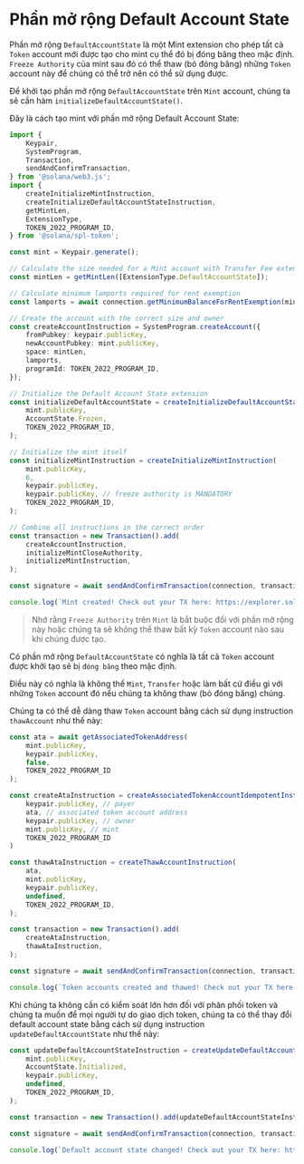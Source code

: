 
# Phần mở rộng Default Account State

Phần mở rộng `DefaultAccountState` là một Mint extension cho phép tất cả `Token` account mới được tạo cho mint cụ thể đó bị đóng băng theo mặc định. `Freeze Authority` của mint sau đó có thể thaw (bỏ đóng băng) những `Token` account này để chúng có thể trở nên có thể sử dụng được.

<ArticleSection name="Khởi tạo Mint Account" id="initializing-the-mint-account" level="h2" />

Để khởi tạo phần mở rộng `DefaultAccountState` trên `Mint` account, chúng ta sẽ cần hàm `initializeDefaultAccountState()`.

Đây là cách tạo mint với phần mở rộng Default Account State:

```ts
import {
    Keypair,
    SystemProgram,
    Transaction,
    sendAndConfirmTransaction,
} from '@solana/web3.js';
import {
    createInitializeMintInstruction,
    createInitializeDefaultAccountStateInstruction,
    getMintLen,
    ExtensionType,
    TOKEN_2022_PROGRAM_ID,
} from '@solana/spl-token';

const mint = Keypair.generate();

// Calculate the size needed for a Mint account with Transfer Fee extension
const mintLen = getMintLen([ExtensionType.DefaultAccountState]);

// Calculate minimum lamports required for rent exemption
const lamports = await connection.getMinimumBalanceForRentExemption(mintLen);

// Create the account with the correct size and owner
const createAccountInstruction = SystemProgram.createAccount({
    fromPubkey: keypair.publicKey,
    newAccountPubkey: mint.publicKey,
    space: mintLen,
    lamports,
    programId: TOKEN_2022_PROGRAM_ID,
});

// Initialize the Default Account State extension
const initializeDefaultAccountState = createInitializeDefaultAccountStateInstruction(
    mint.publicKey,
    AccountState.Frozen,
    TOKEN_2022_PROGRAM_ID,
);

// Initialize the mint itself
const initializeMintInstruction = createInitializeMintInstruction(
    mint.publicKey,
    6,
    keypair.publicKey,
    keypair.publicKey, // freeze authority is MANDATORY
    TOKEN_2022_PROGRAM_ID,
);

// Combine all instructions in the correct order
const transaction = new Transaction().add(
    createAccountInstruction,
    initializeMintCloseAuthority,
    initializeMintInstruction,
);

const signature = await sendAndConfirmTransaction(connection, transaction, [keypair, mint]);

console.log(`Mint created! Check out your TX here: https://explorer.solana.com/tx/${signature}?cluster=devnet`);
```

> Nhớ rằng `Freeze Authority` trên `Mint` là bắt buộc đối với phần mở rộng này hoặc chúng ta sẽ không thể thaw bất kỳ `Token` account nào sau khi chúng được tạo.

<ArticleSection name="Thaw Token Account" id="thawing-the-token-account" level="h2" />

Có phần mở rộng `DefaultAccountState` có nghĩa là tất cả `Token` account được khởi tạo sẽ bị `đóng băng` theo mặc định.

Điều này có nghĩa là không thể `Mint`, `Transfer` hoặc làm bất cứ điều gì với những `Token` account đó nếu chúng ta không thaw (bỏ đóng băng) chúng.

Chúng ta có thể dễ dàng thaw `Token` account bằng cách sử dụng instruction `thawAccount` như thế này:

```ts
const ata = await getAssociatedTokenAddress(
    mint.publicKey,
    keypair.publicKey,
    false,
    TOKEN_2022_PROGRAM_ID
);

const createAtaInstruction = createAssociatedTokenAccountIdempotentInstruction(
    keypair.publicKey, // payer
    ata, // associated token account address
    keypair.publicKey, // owner
    mint.publicKey, // mint
    TOKEN_2022_PROGRAM_ID
)

const thawAtaInstruction = createThawAccountInstruction(
    ata,
    mint.publicKey,
    keypair.publicKey,
    undefined,
    TOKEN_2022_PROGRAM_ID,
);

const transaction = new Transaction().add(
    createAtaInstruction,
    thawAtaInstruction,
);

const signature = await sendAndConfirmTransaction(connection, transaction, [keypair], {skipPreflight: true});

console.log(`Token accounts created and thawed! Check out your TX here: https://explorer.solana.com/tx/${signature}?cluster=devnet`);
```

<ArticleSection name="Thay đổi Default Account State" id="changing-the-default-account-state" level="h2" />

Khi chúng ta không cần có kiểm soát lớn hơn đối với phân phối token và chúng ta muốn để mọi người tự do giao dịch token, chúng ta có thể thay đổi default account state bằng cách sử dụng instruction `updateDefaultAccountState` như thế này:

```ts
const updateDefaultAccountStateInstruction = createUpdateDefaultAccountStateInstruction(
    mint.publicKey,
    AccountState.Initialized,
    keypair.publicKey,
    undefined,
    TOKEN_2022_PROGRAM_ID,
);

const transaction = new Transaction().add(updateDefaultAccountStateInstruction);

const signature = await sendAndConfirmTransaction(connection, transaction, [keypair]);

console.log(`Default account state changed! Check out your TX here: https://explorer.solana.com/tx/${signature}?cluster=devnet`);
```